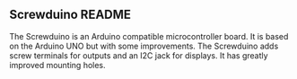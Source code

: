 == Screwduino README ==

The Screwduino is an Arduino compatible microcontroller board. It is based on the Arduino UNO but with some improvements. The Screwduino adds screw terminals for outputs and an I2C jack for displays. It has greatly improved mounting holes.
